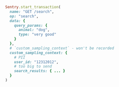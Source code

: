 ```ruby
Sentry.start_transaction(
  name: "GET /search",
  op: "search",
  data: {
    query_params: {
      animal: "dog",
      type: "very good"
    }
  },
  # `custom_sampling_context` - won't be recorded
  custom_sampling_context: {
    # PII
    user_id: "12312012",
    # too big to send
    search_results: { ... }
  }
)
```
